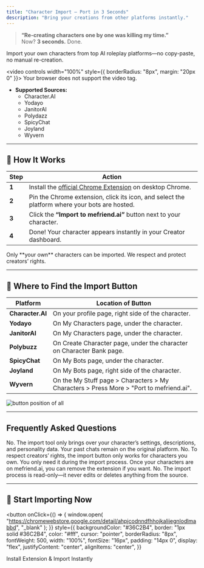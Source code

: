 ```yaml
---
title: "Character Import – Port in 3 Seconds"
description: "Bring your creations from other platforms instantly."
---
```


> **“Re-creating characters one by one was killing my time.”**  
> Now? **3 seconds.** Done.

<Check>
  Import your own characters from top AI roleplay platforms—no copy-paste, no
  manual re-creation.
</Check>

<video controls width="100%" style={{ borderRadius: "8px", margin: "20px 0" }}>
  <source src="/videos/how_to_import.mp4" type="video/mp4" />
  Your browser does not support the video tag.
</video>

- **Supported Sources:**
  - Character.AI
  - Yodayo
  - JanitorAI
  - Polydazz
  - SpicyChat
  - Joyland
  - Wyvern

---

## 🚀 How It Works

| Step  | Action                                                                                                                                |
| ----- | ------------------------------------------------------------------------------------------------------------------------------------- |
| **1** | Install the [official Chrome Extension](https://chromewebstore.google.com/detail/ahpjcodnndfhhojkalijegnlodlmabbd) on desktop Chrome. |
| **2** | Pin the Chrome extension, click its icon, and select the platform where your bots are hosted.                                         |
| **3** | Click the **“Import to mefriend.ai”** button next to your character.                                                                  |
| **4** | Done! Your character appears instantly in your Creator dashboard.                                                                     |

<Info>
  Only **your own** characters can be imported. We respect and protect creators’
  rights.
</Info>

---

## 📍 Where to Find the Import Button

| Platform         | Location of Button                                                                      |
| ---------------- | --------------------------------------------------------------------------------------- |
| **Character.AI** | On your profile page, right side of the character.                                      |
| **Yodayo**       | On My Characters page, under the character.                                             |
| **JanitorAI**    | On My Characters page, under the character.                                             |
| **Polybuzz**     | On Create Character page, under the character on Character Bank page.                   |
| **SpicyChat**    | On My Bots page, under the character.                                                   |
| **Joyland**      | On My Bots page, right side of the character.                                           |
| **Wyvern**       | On the My Stuff page > Characters > My Characters > Press More > "Port to mefriend.ai". |

<img
  className="block"
  src="/images/import_guide/button_positions.png"
  alt="button position of all"
/>

---

## Frequently Asked Questions

<AccordionGroup>
  <Accordion title="Does it import conversations too?">
    No. The import tool only brings over your character’s settings,
    descriptions, and personality data. Your past chats remain on the original
    platform.
  </Accordion>
  <Accordion title="Can I import characters I didn’t create?">
    No. To respect creators’ rights, the import button only works for characters
    you own.
  </Accordion>
  <Accordion title="Do I need to keep the extension installed?">
    You only need it during the import process. Once your characters are on
    mefriend.ai, you can remove the extension if you want.
  </Accordion>
  <Accordion title="Does it change anything on the original platform?">
    No. The import process is read-only—it never edits or deletes anything from
    the source.
  </Accordion>
</AccordionGroup>

---

## 🎯 Start Importing Now

<button
  onClick={() => {
    window.open(
      "https://chromewebstore.google.com/detail/ahpjcodnndfhhojkalijegnlodlmabbd",
      "_blank"
    );
  }}
  style={{
    backgroundColor: "#36C2B4",
    border: "1px solid #36C2B4",
    color: "#fff",
    cursor: "pointer",
    borderRadius: "8px",
    fontWeight: 500,
    width: "100%",
    fontSize: "16px",
    padding: "14px 0",
    display: "flex",
    justifyContent: "center",
    alignItems: "center",
  }}
>
  <div>Install Extension & Import Instantly</div>
</button>

